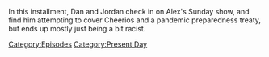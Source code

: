 {{DEFAULTSORT:
    #_EPISODE_0901:February 18, 2024
}}{{Episode
    | title           = February 18, 2024
    | caption         = Listen to this episode on [https://knowledgefight.libsyn.com/901-february-18-2024 Libsyn], Read the [[Transcript/901: February 18, 2024|Unofficial Transcript]], View discussion on [https://reddit.com/1aw56m0 Reddit]
    | episodeNumber   = 901
    | length          = 01:52:42
    | airDate         = February 21, 2024
    | coverageDate    = February 18, 2024
    | episodeType     = [[:Category:Present Day|Present Day]]
    | appearance      = [[George Soros]], [[Vladimir Putin]], [[Donald Trump]], [[Clarence Thomas]]
    | previousEpisode = [[900: February 16, 2024]]
    | nextEpisode     = [[902: February 21, 2024]]
}}

{{Stub}}

In this installment, Dan and Jordan check in on Alex's Sunday show, and find him attempting to cover Cheerios and a pandemic preparedness treaty, but ends up mostly just being a bit racist.

[[Category:Episodes]]
[[Category:Present Day]]

